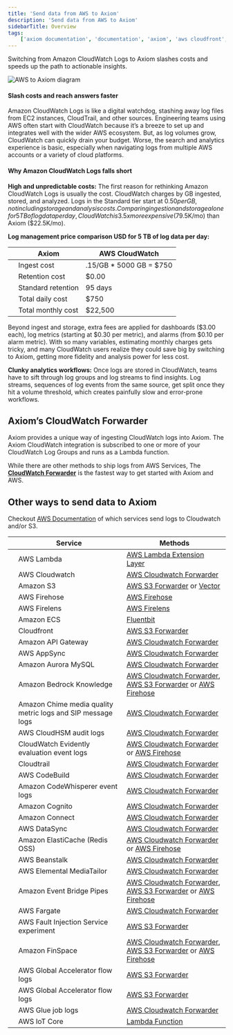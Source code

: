 ```yaml
---
title: 'Send data from AWS to Axiom'
description: 'Send data from AWS to Axiom'
sidebarTitle: Overview
tags:
    ['axiom documentation', 'documentation', 'axiom', 'aws cloudfront', 'ADOT', 'amazon s3', 'aws s3', 'aws lambda', 'aws', 'cloudwatch', 'amazon']
---
```


Switching from Amazon CloudWatch Logs to Axiom slashes costs and speeds up the path to actionable insights.

<Frame caption="AWS to Axiom diagram">
  <img src="/doc-assets/diagrams/aws-to-axiom-diagram.png" alt="AWS to Axiom diagram" />
</Frame>

#### Slash costs and reach answers faster

Amazon CloudWatch Logs is like a digital watchdog, stashing away log files from EC2 instances, CloudTrail, and other sources. Engineering teams using AWS often start with CloudWatch because it’s a breeze to set up and integrates well with the wider AWS ecosystem. But, as log volumes grow, CloudWatch can quickly drain your budget. Worse, the search and analytics experience is basic, especially when navigating logs from multiple AWS accounts or a variety of cloud platforms.

#### Why Amazon CloudWatch Logs falls short

**High and unpredictable costs:** The first reason for rethinking Amazon CloudWatch Logs is usually the cost. CloudWatch charges by GB ingested, stored, and analyzed. Logs in the Standard tier start at $0.50 per GB, not including storage and analysis costs. Comparing ingestion and storage alone for 5 TB of log data per day, CloudWatch is 3.5x more expensive ($79.5K/mo) than Axiom ($22.5K/mo).

**Log management price comparison USD for 5 TB of log data per day:**

|     | Axiom              |  AWS CloudWatch   |
| --- | ---                | --- |
|     | Ingest cost        | .15/GB * 5000 GB = $750 | .50/GB *5000 GB = $2,500 |
|     | Retention cost     | $0.00 | .03/GB *5000 GB = $150 |
|     | Standard retention | 95 days | 30 days |
|     | Total daily cost   | $750 | $2,650 |
|     | Total monthly cost | $22,500 | $79,500 |


Beyond ingest and storage, extra fees are applied for dashboards ($3.00 each), log metrics (starting at $0.30 per metric), and alarms (from $0.10 per alarm metric). With so many variables, estimating monthly charges gets tricky, and many CloudWatch users realize they could save big by switching to Axiom, getting more fidelity and analysis power for less cost.

**Clunky analytics workflows:** Once logs are stored in CloudWatch, teams have to sift through log groups and log streams to find insights. Log streams, sequences of log events from the same source, get split once they hit a volume threshold, which creates painfully slow and error-prone workflows.



## Axiom’s CloudWatch Forwarder

Axiom provides a unique way of ingesting CloudWatch logs into Axiom. The Axiom CloudWatch integration is subscribed to one or more of your CloudWatch Log Groups and runs as a Lambda function.

While there are other methods to ship logs from AWS Services, The [**CloudWatch Forwarder**](/send-data/cloudwatch) is the fastest way to get started with Axiom and AWS.

## Other ways to send data to Axiom

Checkout [AWS Documentation](https://docs.aws.amazon.com/AmazonCloudWatch/latest/logs/AWS-logs-and-resource-policy.html) of which services send logs to Cloudwatch and/or S3.

|     |    Service            |    Methods    |
| --- | ---            | ---    |
|     | AWS Lambda                                               | [AWS Lambda Extension Layer](/send-data/aws-lambda)  |
|     | AWS Cloudwatch                                           | [AWS Cloudwatch Forwarder](/send-data/cloudwatch) |
|     | Amazon S3                                                   | [AWS S3 Forwarder](/send-data/aws-s3) or [Vector](/send-data/vector)                          |
|     | AWS Firehose                                             | [AWS Firehose](/send-data/aws-firehose)                               |
|     | AWS Firelens                                          | [AWS Firelens](/send-data/aws-firelens)                               |
|     | Amazon ECS                                                  | [Fluentbit](/send-data/fluent-bit)                           |
|     | Cloudfront                                           | [AWS S3 Forwarder](/send-data/aws-s3)                           |
|     | Amazon API Gateway                                          | [AWS Cloudwatch Forwarder](/send-data/cloudwatch)  |
|     | AWS AppSync                                              | [AWS Cloudwatch Forwarder](/send-data/cloudwatch)  |
|     | Amazon Aurora MySQL                                         | [AWS Cloudwatch Forwarder](/send-data/cloudwatch)  |
|     | Amazon Bedrock Knowledge                                    | [AWS Cloudwatch Forwarder](/send-data/cloudwatch), [AWS S3 Forwarder](/send-data/aws-s3) or  [AWS Firehose](/send-data/aws-firehose) |
|     | Amazon Chime media quality metric logs and SIP message logs | [AWS Cloudwatch Forwarder](/send-data/cloudwatch)  |
|     | AWS CloudHSM audit logs   | [AWS Cloudwatch Forwarder](/send-data/cloudwatch)  |
|     | CloudWatch Evidently evaluation event logs   | [AWS Cloudwatch Forwarder](/send-data/cloudwatch) or [AWS Firehose](/send-data/aws-firehose)  |
|     | Cloudtrail  | [AWS Cloudwatch Forwarder](/send-data/cloudwatch) |
|     | AWS CodeBuild  | [AWS Cloudwatch Forwarder](/send-data/cloudwatch) |
|     | Amazon CodeWhisperer event logs  | [AWS Cloudwatch Forwarder](/send-data/cloudwatch) |
|     | Amazon Cognito  | [AWS Cloudwatch Forwarder](/send-data/cloudwatch) |
|     | Amazon Connect  | [AWS Cloudwatch Forwarder](/send-data/cloudwatch) |
|     | AWS DataSync  | [AWS Cloudwatch Forwarder](/send-data/cloudwatch) |
|     | Amazon ElastiCache (Redis OSS)  | [AWS Cloudwatch Forwarder](/send-data/cloudwatch) or [AWS Firehose](/send-data/aws-firehose) |
|     | AWS Beanstalk  | [AWS Cloudwatch Forwarder](/send-data/cloudwatch) |
|     | AWS Elemental MediaTailor  | [AWS Cloudwatch Forwarder](/send-data/cloudwatch) |
|     | Amazon Event Bridge Pipes                        | [AWS Cloudwatch Forwarder](/send-data/cloudwatch), [AWS S3 Forwarder](/send-data/aws-s3) or  [AWS Firehose](/send-data/aws-firehose) |
|     | AWS Fargate  | [AWS Cloudwatch Forwarder](/send-data/cloudwatch) |
|     | AWS Fault Injection Service experiment                                                  | [AWS S3 Forwarder](/send-data/aws-s3)                           |
|     | Amazon FinSpace                  | [AWS Cloudwatch Forwarder](/send-data/cloudwatch), [AWS S3 Forwarder](/send-data/aws-s3) or  [AWS Firehose](/send-data/aws-firehose) |
|     | AWS Global Accelerator flow logs                                                  | [AWS S3 Forwarder](/send-data/aws-s3)                           |
|     | AWS Global Accelerator flow logs                                                  | [AWS S3 Forwarder](/send-data/aws-s3)                           |
|     | AWS Glue job logs  | [AWS Cloudwatch Forwarder](/send-data/cloudwatch) |
|     | AWS IoT Core | [Lambda Function](/send-data/aws-iot-rules) |
